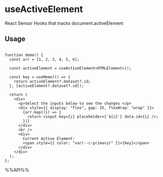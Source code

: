# useActiveElement

React Sensor Hooks that tracks document.activeElement


## Usage

```tsx live

function demo() {
  const arr = [1, 2, 3, 4, 5, 6];

  const activeElement = useActiveElement<HTMLElement>();

  const key = useMemo(() => {
    return activeElement?.dataset?.id;
  }, [activeElement?.dataset?.id]);

  return (
    <div>
      <p>Select the inputs below to see the changes </p>
      <div style={{ display: "flex", gap: 15, flexWrap: "wrap" }}>
        {arr.map((i) => {
          return <input key={i} placeholder={`${i}`} data-id={i} />;
        })}
      </div>
      <br />
      <div>
        Current Active Element:
        <span style={{ color: "var(--c-primary)" }}>{key}</span>
      </div>
    </div>
  );
};

```



%%API%%